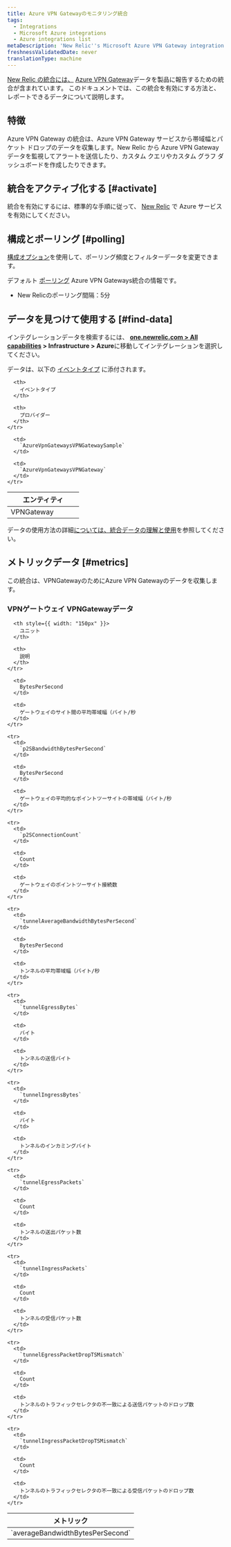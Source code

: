 ```yaml
---
title: Azure VPN Gatewayのモニタリング統合
tags:
  - Integrations
  - Microsoft Azure integrations
  - Azure integrations list
metaDescription: 'New Relic''s Microsoft Azure VPN Gateway integration: what data it reports and how to enable it.'
freshnessValidatedDate: never
translationType: machine
---
```


[New Relic の統合には、](/docs/infrastructure/introduction-infra-monitoring) [Azure VPN Gateway](https://docs.microsoft.com/en-us/azure/vpn-gateway/vpn-gateway-about-vpngateways)データを製品に報告するための統合が含まれています。 このドキュメントでは、この統合を有効にする方法と、レポートできるデータについて説明します。

## 特徴

Azure VPN Gateway の統合は、Azure VPN Gateway サービスから帯域幅とパケット ドロップのデータを収集します。New Relic から Azure VPN Gateway データを監視してアラートを送信したり、カスタム クエリやカスタム グラフ ダッシュボードを作成したりできます。

## 統合をアクティブ化する [#activate]

統合を有効にするには、標準的な手順に従って、 [New Relic](/docs/infrastructure/microsoft-azure-integrations/getting-started/activate-azure-integrations) で Azure サービスを有効にしてください。

## 構成とポーリング [#polling]

[構成オプション](/docs/integrations/new-relic-integrations/getting-started/configure-polling-frequency-data-collection-cloud-integrations)を使用して、ポーリング頻度とフィルターデータを変更できます。

デフォルト [ポーリング](/docs/infrastructure/microsoft-azure-integrations/getting-started/azure-integration-polling) Azure VPN Gateways統合の情報です。

* New Relicのポーリング間隔：5分

## データを見つけて使用する [#find-data]

インテグレーションデータを検索するには、 <DNT>**[one.newrelic.com &gt; All capabilities](https://one.newrelic.com/all-capabilities) &gt; Infrastructure &gt; Azure**</DNT>に移動してインテグレーションを選択してください。

データは、以下の [イベントタイプ](/docs/data-apis/understand-data/new-relic-data-types/#event-data) に添付されます。

<table>
  <thead>
    <tr>
      <th width="150px">
        エンティティ
      </th>

      <th>
        イベントタイプ
      </th>

      <th>
        プロバイダー
      </th>
    </tr>
  </thead>

  <tbody>
    <tr>
      <td>
        VPNGateway
      </td>

      <td>
        `AzureVpnGatewaysVPNGatewaySample`
      </td>

      <td>
        `AzureVpnGatewaysVPNGateway`
      </td>
    </tr>
  </tbody>
</table>

データの使用方法の詳細[については、統合データの理解と使用](/docs/infrastructure/integrations/find-use-infrastructure-integration-data)を参照してください。

## メトリックデータ [#metrics]

この統合は、VPNGatewayのためにAzure VPN Gatewayのデータを収集します。

### VPNゲートウェイ VPNGatewayデータ

<table>
  <thead>
    <tr>
      <th style={{ width: "375px" }}>
        メトリック
      </th>

      <th style={{ width: "150px" }}>
        ユニット
      </th>

      <th>
        説明
      </th>
    </tr>
  </thead>

  <tbody>
    <tr>
      <td>
        `averageBandwidthBytesPerSecond`
      </td>

      <td>
        BytesPerSecond
      </td>

      <td>
        ゲートウェイのサイト間の平均帯域幅（バイト/秒
      </td>
    </tr>

    <tr>
      <td>
        `p2SBandwidthBytesPerSecond`
      </td>

      <td>
        BytesPerSecond
      </td>

      <td>
        ゲートウェイの平均的なポイントツーサイトの帯域幅（バイト/秒
      </td>
    </tr>

    <tr>
      <td>
        `p2SConnectionCount`
      </td>

      <td>
        Count
      </td>

      <td>
        ゲートウェイのポイントツーサイト接続数
      </td>
    </tr>

    <tr>
      <td>
        `tunnelAverageBandwidthBytesPerSecond`
      </td>

      <td>
        BytesPerSecond
      </td>

      <td>
        トンネルの平均帯域幅（バイト/秒
      </td>
    </tr>

    <tr>
      <td>
        `tunnelEgressBytes`
      </td>

      <td>
        バイト
      </td>

      <td>
        トンネルの送信バイト
      </td>
    </tr>

    <tr>
      <td>
        `tunnelIngressBytes`
      </td>

      <td>
        バイト
      </td>

      <td>
        トンネルのインカミングバイト
      </td>
    </tr>

    <tr>
      <td>
        `tunnelEgressPackets`
      </td>

      <td>
        Count
      </td>

      <td>
        トンネルの送出パケット数
      </td>
    </tr>

    <tr>
      <td>
        `tunnelIngressPackets`
      </td>

      <td>
        Count
      </td>

      <td>
        トンネルの受信パケット数
      </td>
    </tr>

    <tr>
      <td>
        `tunnelEgressPacketDropTSMismatch`
      </td>

      <td>
        Count
      </td>

      <td>
        トンネルのトラフィックセレクタの不一致による送信パケットのドロップ数
      </td>
    </tr>

    <tr>
      <td>
        `tunnelIngressPacketDropTSMismatch`
      </td>

      <td>
        Count
      </td>

      <td>
        トンネルのトラフィックセレクタの不一致による受信パケットのドロップ数
      </td>
    </tr>
  </tbody>
</table>